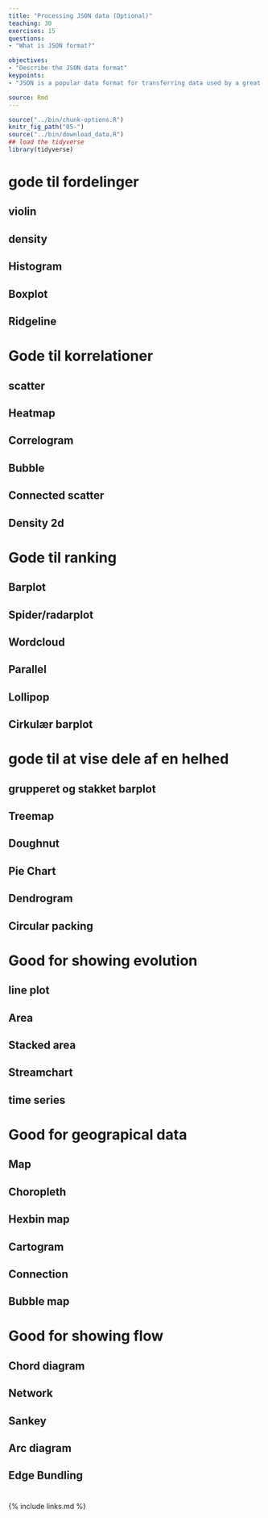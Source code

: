 ```yaml
---
title: "Processing JSON data (Optional)"
teaching: 30
exercises: 15
questions:
- "What is JSON format?"

objectives:
- "Describe the JSON data format"
keypoints:
- "JSON is a popular data format for transferring data used by a great many Web based APIs"

source: Rmd
---
```


```r
source("../bin/chunk-options.R")
knitr_fig_path("05-")
source("../bin/download_data.R")
## load the tidyverse
library(tidyverse)
```

# gode til fordelinger

## violin

## density

## Histogram

## Boxplot

## Ridgeline

# Gode til korrelationer

## scatter

## Heatmap

## Correlogram

## Bubble

## Connected scatter

## Density 2d

# Gode til ranking

## Barplot

## Spider/radarplot

## Wordcloud

## Parallel

## Lollipop

## Cirkulær barplot

# gode til at vise dele af en helhed

## grupperet og stakket barplot

## Treemap

## Doughnut

## Pie Chart

## Dendrogram

## Circular packing

# Good for showing evolution

## line plot

## Area

## Stacked area

## Streamchart

## time series

# Good for geograpical data

## Map

## Choropleth

## Hexbin map

## Cartogram

## Connection

## Bubble map

# Good for showing flow

## Chord diagram

## Network

## Sankey

## Arc diagram

## Edge Bundling

#


{% include links.md %}
